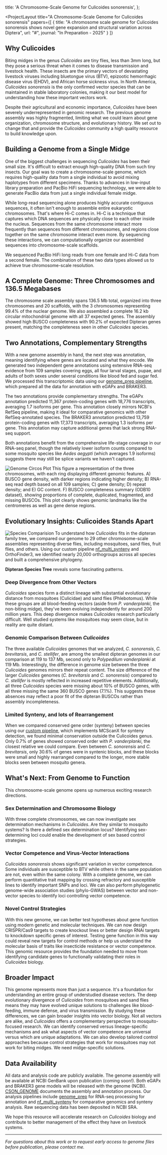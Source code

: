 
  title: 'A Chromosome-Scale Genome for Culicoides sonorensis',
};

<ProjectLayout
  title="A Chromosome-Scale Genome for Culicoides sonorensis"
  papers={[
    {
      title: "A chromosome scale genome for Culicoides sonorensis shows novel gene expansion and structural variation across Diptera",
      url: "#",
      journal: "In Preparation - 2025"
    }
  ]}
>

## Why Culicoides

Biting midges in the genus *Culicoides* are tiny flies, less than 3mm long, but they pose a serious threat when it comes to disease transmission and livestock health. These insects are the primary vectors of devastating livestock viruses including bluetongue virus (BTV), epizootic hemorrhagic disease virus (EHDV), and African horse sickness virus. In North America, *Culicoides sonorensis* is the only confirmed vector species that can be maintained in stable laboratory colonies, making it our best model for understanding how these important vectors work.

Despite their agricultural and economic importance, *Culicoides* have been severely underrepresented in genomic research. The previous genome assembly was highly fragmented, limiting what we could learn about gene organization, chromosome structure, and evolutionary history. We set out to change that and provide the *Culicoides* community a high quality resource to build knowledge upon.

## Building a Genome from a Single Midge

One of the biggest challenges in sequencing *Culicoides* has been their small size. It's difficult to extract enough high-quality DNA from such tiny insects. Our goal was to create a chromosome-scale genome, which requires high-quality data from a single individual to avoid mixing haplotypes from different specimens. Thanks to advances in low-input library preparation and PacBio HiFi sequencing technology, we were able to generate PacBio data from just a single individual female midge.

While long-read sequencing alone produces highly accurate contiguous sequences, it often isn't enough to assemble entire eukaryotic chromosomes. That's where Hi-C comes in. Hi-C is a technique that captures which DNA sequences are physically close to each other inside the nucleus. Sequences from the same chromosome interact more frequently than sequences from different chromosomes, and regions close together on the same chromosome interact even more. By sequencing these interactions, we can computationally organize our assembled sequences into chromosome-scale scaffolds.

We sequenced PacBio HiFi long reads from one female and Hi-C data from a second female. The combination of these two data types allowed us to achieve true chromosome-scale resolution.

## A Complete Genome: Three Chromosomes and 136.5 Megabases

The chromosome scale assembly spans 136.5 Mb total, organized into three chromosomes and 20 scaffolds, with the 3 chromosomes representing 99.4% of the nuclear genome. We also assembled a complete 16.2 kb circular mitochondrial genome with all 37 expected genes. The assembly showed high BUSCO completeness with 90.2% of expected Dipteran genes present, matching the completeness seen in other *Culicoides* species.

## Two Annotations, Complementary Strengths

With a new genome assembly in hand, the next step was annotation, meaning identifying where genes are located and what they encode. We generated two independent gene annotations using extensive RNA-seq evidence from 109 samples covering eggs, all four larval stages, pupae, and adults of both sexes under several conditions like blood fed and sugar fed. We processed this transcriptomic data using our [genome_prep pipeline](https://github.com/edwardbirdlab/genome_prep), which prepared all the data for annotation with eGAPx and BRAKER3.

The two annotations provide complementary strengths. The eGAPx annotation predicted 11,367 protein-coding genes with 18,776 transcripts, averaging 1.7 isoforms per gene. This annotation closely mirrors NCBI's RefSeq pipeline, making it ideal for comparative genomics with other RefSeq-annotated species. The BRAKER3 annotation predicted 13,759 protein-coding genes with 17,373 transcripts, averaging 1.3 isoforms per gene. This annotation may capture additional genes that lack strong RNA-seq support.

Both annotations benefit from the comprehensive life-stage coverage in our RNA-seq panel, though the relatively lower isoform counts compared to some mosquito species like *Aedes aegypti* (which averages 1.9 isoforms) suggests there may still be splice variants we haven't captured.

![Genome Circos Plot](/personal-web/images/circos.png)
This figure a representation of the three chromosomes, with each ring displaying different genomic features. A) BUSCO gene density, with darker regions indicating higher density; B) RNA-seq read depth based on all 109 samples; C) gene density; D) repeat density; and E) GC content. F) BUSCO completeness summary (ODB10 dataset), showing proportions of complete, duplicated, fragmented, and missing BUSCOs. This plot clearly shows genomic landmarks like the centromeres as well as gene dense regions.

## Evolutionary Insights: Culicoides Stands Apart

![Species Comparision](/personal-web/images/speciestree.png)
To understand how *Culicoides* fits in the dipteran family tree, we compared our genome to 29 other chromosome-scale assemblies representing diverse flies, including mosquitoes, sand flies, fruit flies, and others. Using our custom pipeline [nf_multi_synteny](https://github.com/edwardbirdlab/nf_multi_synteny) and OrthoFinder3, we identified nearly 20,000 orthogroups across all species and built a comprehensive phylogeny.

**Dipteran Species Tree** reveals some fascinating patterns.

### Deep Divergence from Other Vectors
*Culicoides* species form a distinct lineage with substantial evolutionary distance from mosquitoes (Culicidae) and sand flies (Phlebotomus). While these groups are all blood-feeding vectors (aside from *P. vanderplanki*, the non-biting midge), they've been evolving independently for around 200 million years. This deep divergence makes *Culicoides* research particularly difficult. Well studied systems like mosquitoes may seem close, but in reality are quite distant.

### Genomic Comparison Between *Culicoides*
The three available *Culicoides* genomes that we analyzed, *C. sonorensis*, *C. brevitarsis*, and *C. stellifer*, are among the smallest dipteran genomes in our comparison at 119 to 137 Mb, second only to *Polypedilum vanderplanki* at 119 Mb. Interestingly, the difference in genome size between the three *Culicoides* genomes mirrors their repeat content. The size difference of the larger *Culicoides* genomes (*C. brevitarsis* and *C. sonorensis*) compared to *C. stellifer* is mostly reflected in increased repetitive elements. Additionally, all three *Culicoides* species were missing about 10% of BUSCO genes, with all three missing the same 360 BUSCO genes (7.1%). This suggests these absences may reflect a poor fit of the dipteran BUSCOs rather than assembly incompleteness.

### Limited Synteny, and lots of Rearrangement
When we compared conserved gene order (synteny) between species using our [custom pipeline](https://github.com/edwardbirdlab/nf_multi_synteny), which implements MCScanX for synteny detection, we found minimal conservation outside the Culicoides genus. Only 0.7% of genes showed conserved order with *P. vanderplanki*, the closest relative we could compare. Even between *C. sonorensis* and *C. brevitarsis*, only 30.6% of genes were in syntenic blocks, and these blocks were small and highly rearranged compared to the longer, more stable blocks seen between mosquito genera.

## What's Next: From Genome to Function

This chromosome-scale genome opens up numerous exciting research directions.

### Sex Determination and Chromosome Biology
With three complete chromosomes, we can now investigate sex determination mechanisms in *Culicoides*. Are they similar to mosquito systems? Is there a defined sex determination locus? Identifying sex-determining loci could enable the development of sex based control strategies.

### Vector Competence and Virus-Vector Interactions
*Culicoides sonorensis* shows significant variation in vector competence. Some individuals are susceptible to BTV while others in the same population are not, even within the same colony. With a complete genome, we can perform quantitative trait mapping by crossing refractory and susceptible lines to identify important SNPs and loci. We can also perform phylogenetic genome-wide association studies (phylo-GWAS) between vector and non-vector species to identify loci controlling vector competence.

### Novel Control Strategies
With this new genome, we can better test hypotheses about gene function using modern genetic and molecular techniques. We can now design CRISPR/Cas9 targets to create knockout lines or better design RNAi targets to knockdown specific genes of interest. Testing gene function in this way could reveal new targets for control methods or help us understand the molecular basis of traits like insecticide resistance or vector competence. This genomic resource provides the foundation needed to move from identifying candidate genes to functionally validating their roles in *Culicoides* biology.


## Broader Impact

This genome represents more than just a sequence. It's a foundation for understanding an entire group of understudied disease vectors. The deep evolutionary divergence of *Culicoides* from mosquitoes and sand flies means they may have evolved unique solutions to challenges like blood-feeding, immune defense, and virus transmission. By studying these differences, we can gain broader insights into vector biology. Not all vectors are alike, and *Culicoides* offers a complementary perspective to mosquito-focused research. We can identify conserved versus lineage-specific mechanisms and ask what aspects of vector competence are universal versus which are unique adaptations. We can also develop tailored control approaches because control strategies that work for mosquitoes may not work for biting midges. We need midge-specific solutions.

## Data Availability

All data and analysis code are publicly available. The genome assembly will be available at NCBI GenBank upon publication (coming soon!). Both eGAPx and BRAKER3 gene models will be released with the genome (NCBI). [CSON_GENOME](https://github.com/edwardbirdlab/CSON_GENOME) documents the assembly and annotation process. Our analysis pipelines include [genome_prep](https://github.com/edwardbirdlab/genome_prep) for RNA-seq processing for annotation and [nf_multi_synteny](https://github.com/edwardbirdlab/nf_multi_synteny) for comparative genomics and synteny analysis. Raw sequencing data has been deposited in NCBI SRA.

We hope this resource will accelerate research on *Culicoides* biology and contribute to better management of the effect they have on livestock systems.

---

*For questions about this work or to request early access to genome files before publication, please contact me.*

</ProjectLayout>
